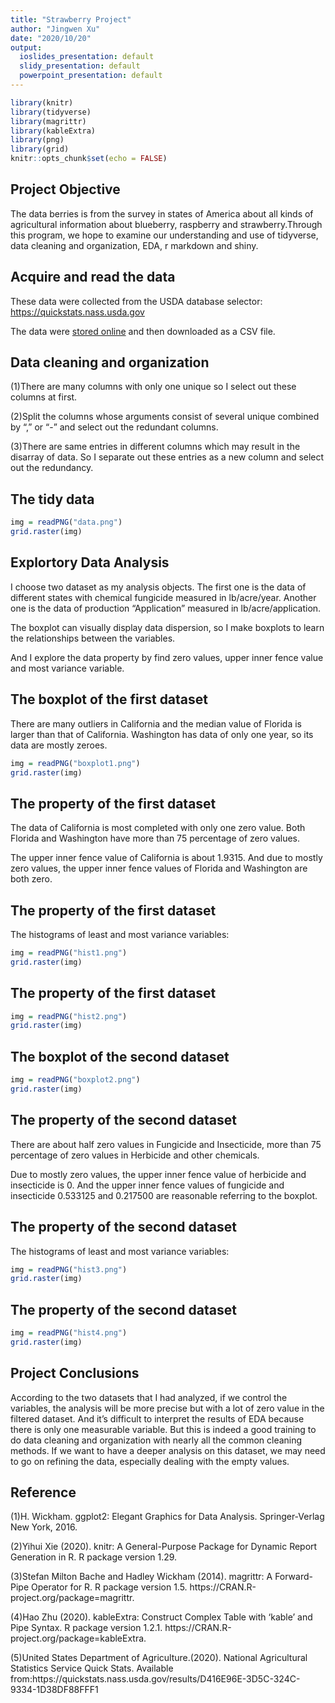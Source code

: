 ---
title: "Strawberry Project"
author: "Jingwen Xu"
date: "2020/10/20"
output: 
  ioslides_presentation: default
  slidy_presentation: default
  powerpoint_presentation: default
---

```{r setup, include=FALSE}
library(knitr)
library(tidyverse)
library(magrittr)
library(kableExtra)
library(png)
library(grid)
knitr::opts_chunk$set(echo = FALSE)
```

## Project Objective

The data berries is from the survey in states of America about all kinds of agricultural information about blueberry, raspberry and strawberry.Through this program, we hope to examine our understanding and use of tidyverse, data cleaning and organization, EDA, r markdown and shiny.

## Acquire and read the data

These data were collected from the USDA database selector: <a href="https://quickstats.nass.usda.gov">https://quickstats.nass.usda.gov</a>

The data were <a href="https://quickstats.nass.usda.gov/results/D416E96E-3D5C-324C-9334-1D38DF88FFF1">stored online</a> and then downloaded as a CSV file.

## Data cleaning and organization

(1)There are many columns with only one unique so I select out these columns at first.

(2)Split the columns whose arguments consist of several unique combined by "," or "-" and select out the redundant columns.

(3)There are same entries in different columns which may result in the disarray of data. So I separate out these entries as a new column and select out the redundancy.

## The tidy data

```{r}
img = readPNG("data.png")
grid.raster(img)
```

## Explortory Data Analysis

I choose two dataset as my analysis objects. The first one is the data of different states with chemical fungicide measured in lb/acre/year. Another one is the data of production "Application" measured in lb/acre/application.

The boxplot can visually display data dispersion, so I make boxplots to learn the relationships between the variables.

And I explore the data property by find zero values, upper inner fence value and most variance variable.

## The boxplot of the first dataset

There are many outliers in California and the median value of Florida is larger than that of California. Washington has data of only one year, so its data are mostly zeroes.

```{r}
img = readPNG("boxplot1.png")
grid.raster(img)
```

## The property of the first dataset

The data of California is most completed with only one zero value. Both Florida and Washington have more than 75 percentage of zero values.

The upper inner fence value of California is about 1.9315. And due to mostly zero values, the upper inner fence values of Florida and Washington are both zero.

## The property of the first dataset

The histograms of least and most variance variables:

```{r}
img = readPNG("hist1.png")
grid.raster(img)
```

## The property of the first dataset

```{r}
img = readPNG("hist2.png")
grid.raster(img)
```

## The boxplot of the second dataset

```{r}
img = readPNG("boxplot2.png")
grid.raster(img)
```

## The property of the second dataset

There are about half zero values in Fungicide and Insecticide, more than 75 percentage of zero values in Herbicide and other chemicals.

Due to mostly zero values, the upper inner fence value of herbicide and insecticide is 0.
And the upper inner fence values of fungicide and insecticide 0.533125 and 0.217500 are reasonable referring to the boxplot.

## The property of the second dataset

The histograms of least and most variance variables:

```{r}
img = readPNG("hist3.png")
grid.raster(img)
```

## The property of the second dataset

```{r}
img = readPNG("hist4.png")
grid.raster(img)
```

## Project Conclusions

According to the two datasets that I had analyzed, if we control the variables, the analysis will be more precise but with a lot of zero value in the filtered dataset. And it's difficult to interpret the results of EDA because there is only one measurable variable. But this is indeed a good training to do data cleaning and organization with nearly all the common cleaning methods. If we want to have a deeper analysis on this dataset, we may need to go on refining the data, especially dealing with the empty values.

## Reference

(1)H. Wickham. ggplot2: Elegant Graphics for Data Analysis. Springer-Verlag New York, 2016.

(2)Yihui Xie (2020). knitr: A General-Purpose Package for Dynamic Report Generation in R. R package version 1.29.

(3)Stefan Milton Bache and Hadley Wickham (2014). magrittr: A Forward-Pipe Operator for R. R package version 1.5. https://CRAN.R-project.org/package=magrittr.

(4)Hao Zhu (2020). kableExtra: Construct Complex Table with 'kable' and Pipe Syntax. R package version 1.2.1. https://CRAN.R-project.org/package=kableExtra.

(5)United States Department of Agriculture.(2020). National Agricultural Statistics Service Quick Stats. Available from:https://quickstats.nass.usda.gov/results/D416E96E-3D5C-324C-9334-1D38DF88FFF1



